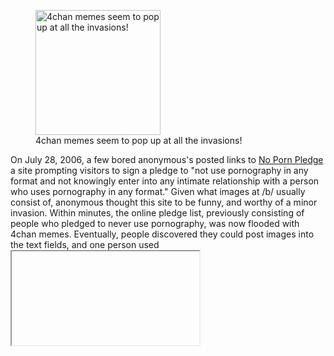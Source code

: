 [[Image:Nopornpledge.jpg|right|thumb|200px|4chan memes seem to pop up at all the invasions!]]

On July 28, 2006, a few bored anonymous's posted links to [http://nopornpledge.com No Porn Pledge] a site prompting visitors to sign a pledge to "not use pornography in any format and not knowingly enter into any intimate relationship with a person who uses pornography in any format." Given what images at /b/ usually consist of, anonymous thought this site to be funny, and worthy of a minor invasion. Within minutes, the online pledge list, previously consisting of people who pledged to never use pornography, was now flooded with 4chan memes. Eventually, people discovered they could post images into the text fields, and one person used <IFRAME> to iframe 4chan on the page, thereby keeping all the other pledges signed before to not load.  The page currently reads 'This site was hacked by people who believe in censorship. We're working to restore it. Please be patient.'

It was later revealed that some anonymous's had hacked into the NPP database, deleted tons of signatures and changed sql passwords so the site could not be restored. A post was found on 4chan confirming this:

::"My feminist sister Patty works with the Anti Porn Activist Network on the No Porn Pledge website. She explains the site well:

::“This site was created as an answer to those who claim that “everyone uses porn,” and to those who try to make you feel isolated and weird because you’re uncomfortable with pornography use. One of the goals of pro-porners is to get you to think you’re uncool or asexual because you don’t like porn, like you’re the one with the problem. As a result, far too many people - especially women - go around thinking they’re the “only ones” who dislike porn, and we know that simply isn’t true. Our goal is to make you feel more comfortable about your discomfort with porn. You are definitely not the only one. ”

::Anyway, her site was hacked by a group of idiots who love porn. We know who they are, and their site is racist, proporn and contains pictures of a potentially illegal nature (it’s difficult to tell, but child pornography was mentioned in the description I received). The No Porn Pledge database was deleted and the passwords changed so she can’t delete the new “proporn” signatories. At one point they had posted porn pictures all over the site. APAN now has to pay theirhosting service $150 to restore the data.

::It would be nice if we could donate some money to APAN to defray the costs and maybe move the NPP site to a better hosting service. You can go to Paypal and use “antiporn_activist at yahoo dot com” as the seller’s address to send money.

::So, if anyone tells you that supporters of pornography are all about free speech, well, know it’s not always true."

Sometime around August 20-22, No Porn Pledge was restored, along with a backup of previous signers to the pledge. Viewers of the [http://nopornpledge.com/list.php Pledge List] will see a giant gap between July 25 and August 22. Recon says that a future raid (with the same horrifying results, if not worse) as the original is easily possible, though it is unknown when or if this is going to happen.


{{Invasions}}